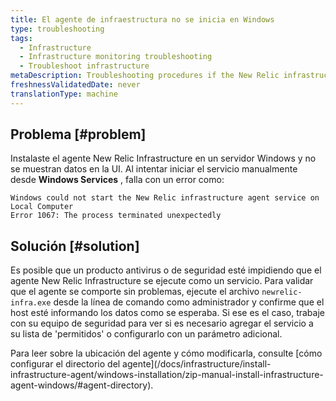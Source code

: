 ```yaml
---
title: El agente de infraestructura no se inicia en Windows
type: troubleshooting
tags:
  - Infrastructure
  - Infrastructure monitoring troubleshooting
  - Troubleshoot infrastructure
metaDescription: Troubleshooting procedures if the New Relic infrastructure agent is not starting in Windows.
freshnessValidatedDate: never
translationType: machine
---
```


## Problema [#problem]

Instalaste el agente New Relic Infrastructure en un servidor Windows y no se muestran datos en la UI. Al intentar iniciar el servicio manualmente desde <DNT>**Windows Services**</DNT> , falla con un error como:

```
Windows could not start the New Relic infrastructure agent service on Local Computer
Error 1067: The process terminated unexpectedly
```

## Solución [#solution]

Es posible que un producto antivirus o de seguridad esté impidiendo que el agente New Relic Infrastructure se ejecute como un servicio. Para validar que el agente se comporte sin problemas, ejecute el archivo `newrelic-infra.exe` desde la línea de comando como administrador y confirme que el host esté informando los datos como se esperaba. Si ese es el caso, trabaje con su equipo de seguridad para ver si es necesario agregar el servicio a su lista de &apos;permitidos&apos; o configurarlo con un parámetro adicional.

<Callout variant="important">
  Para leer sobre la ubicación del agente y cómo modificarla, consulte [cómo configurar el directorio del agente](/docs/infrastructure/install-infrastructure-agent/windows-installation/zip-manual-install-infrastructure-agent-windows/#agent-directory).
</Callout>